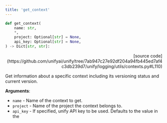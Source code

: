 ```yaml
---
title: 'get_context'
---
```


```python
def get_context(
    name: str,
    *,
    project: Optional[str] = None,
    api_key: Optional[str] = None,
) -> Dict[str, str]:
```

<p align="right">[source code](https://github.com/unifyai/unify/tree/7ab947c27e92df204a94fb445ed7af4c3db239d7/unify/logging/utils/contexts.py#L110)</p>

Get information about a specific context including its versioning status and current version.

**Arguments**:

- `name` - Name of the context to get.
- `project` - Name of the project the context belongs to.
- `api_key` - If specified, unify API key to be used. Defaults to the value in the